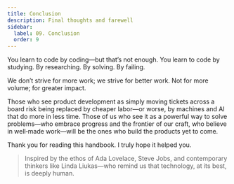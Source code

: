 ```yaml
---
title: Conclusion
description: Final thoughts and farewell
sidebar:
  label: 09. Conclusion
  order: 9
---
```


You learn to code by coding—but that’s not enough. You learn to code by studying. By researching. By solving. By failing.

We don’t strive for more work; we strive for better work. Not for more volume; for greater impact.

Those who see product development as simply moving tickets across a board risk being replaced by cheaper labor—or worse, by machines and AI that do more in less time. Those of us who see it as a powerful way to solve problems—who embrace progress and the frontier of our craft, who believe in well‑made work—will be the ones who build the products yet to come.

Thank you for reading this handbook. I truly hope it helped you.

> Inspired by the ethos of Ada Lovelace, Steve Jobs, and contemporary thinkers like Linda Liukas—who remind us that technology, at its best, is deeply human.
